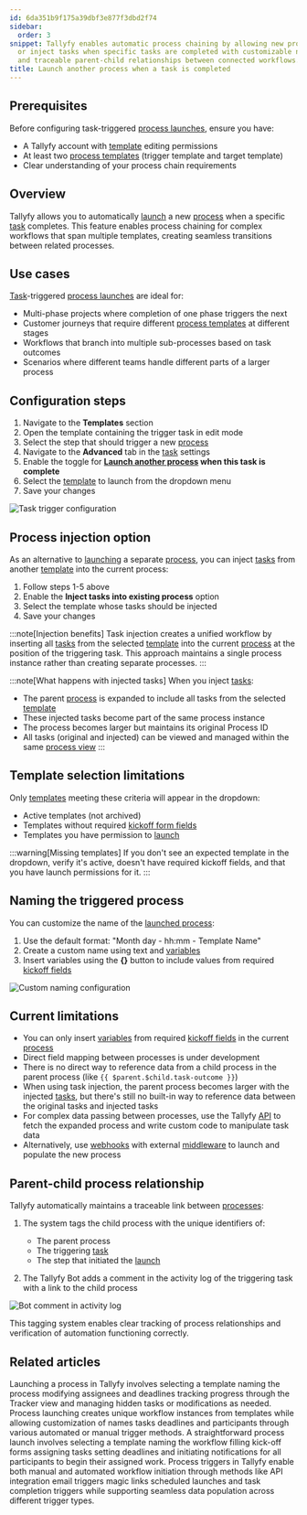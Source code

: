 ```yaml
---
id: 6da351b9f175a39dbf3e877f3dbd2f74
sidebar:
  order: 3
snippet: Tallyfy enables automatic process chaining by allowing new processes to launch
  or inject tasks when specific tasks are completed with customizable naming options
  and traceable parent-child relationships between connected workflows.
title: Launch another process when a task is completed
---
```


## Prerequisites

Before configuring task-triggered [process launches](/products/pro/launching/), ensure you have:
- A Tallyfy account with [template](/products/pro/documenting/templates/) editing permissions
- At least two [process templates](/products/pro/documenting/templates/) (trigger template and target template)
- Clear understanding of your process chain requirements

## Overview

Tallyfy allows you to automatically [launch](/products/pro/launching/) a new [process](/products/pro/tracking-and-tasks/processes/) when a specific [task](/products/pro/tracking-and-tasks/tasks/) completes. This feature enables process chaining for complex workflows that span multiple templates, creating seamless transitions between related processes.

## Use cases

[Task](/products/pro/tracking-and-tasks/tasks/)-triggered [process launches](/products/pro/launching/) are ideal for:
- Multi-phase projects where completion of one phase triggers the next
- Customer journeys that require different [process templates](/products/pro/documenting/templates/) at different stages
- Workflows that branch into multiple sub-processes based on task outcomes
- Scenarios where different teams handle different parts of a larger process

## Configuration steps

1. Navigate to the **Templates** section
2. Open the template containing the trigger task in edit mode
3. Select the step that should trigger a new [process](/products/pro/tracking-and-tasks/processes/)
4. Navigate to the **Advanced** tab in the [task](/products/pro/tracking-and-tasks/tasks/) settings
5. Enable the toggle for **[Launch another process](/products/pro/launching/launch-process-when-task-is-completed/) when this task is complete**
6. Select the [template](/products/pro/documenting/templates/) to launch from the dropdown menu
7. Save your changes

![Task trigger configuration](https://screenshots.tallyfy.com/tallyfy%2Fpro%2Fdesktop-light-launch-process-when-task-completed.png)

## Process injection option

As an alternative to [launching](/products/pro/launching/) a separate [process](/products/pro/tracking-and-tasks/processes/), you can inject [tasks](/products/pro/tracking-and-tasks/tasks/) from another [template](/products/pro/documenting/templates/) into the current process:

1. Follow steps 1-5 above
2. Enable the **Inject tasks into existing process** option
3. Select the template whose tasks should be injected
4. Save your changes

:::note[Injection benefits]
Task injection creates a unified workflow by inserting all [tasks](/products/pro/tracking-and-tasks/tasks/) from the selected [template](/products/pro/documenting/templates/) into the current [process](/products/pro/tracking-and-tasks/processes/) at the position of the triggering task. This approach maintains a single process instance rather than creating separate processes.
:::

:::note[What happens with injected tasks]
When you inject [tasks](/products/pro/tracking-and-tasks/tasks/):
- The parent [process](/products/pro/tracking-and-tasks/processes/) is expanded to include all tasks from the selected [template](/products/pro/documenting/templates/)
- These injected tasks become part of the same process instance
- The process becomes larger but maintains its original Process ID
- All tasks (original and injected) can be viewed and managed within the same [process view](/products/pro/tracking-and-tasks/tracker-view/)
:::

## Template selection limitations

Only [templates](/products/pro/documenting/templates/) meeting these criteria will appear in the dropdown:
* Active templates (not archived)
* Templates without required [kickoff form fields](/products/pro/launching/triggers/kick-off-forms/)
* Templates you have permission to [launch](/products/pro/launching/)

:::warning[Missing templates]
If you don't see an expected template in the dropdown, verify it's active, doesn't have required kickoff fields, and that you have launch permissions for it.
:::

## Naming the triggered process

You can customize the name of the [launched process](/products/pro/launching/):

1. Use the default format: "Month day - hh:mm - Template Name"
2. Create a custom name using text and [variables](/products/pro/documenting/templates/variables/)
3. Insert variables using the **{}** button to include values from required [kickoff fields](/products/pro/launching/triggers/kick-off-forms/)

![Custom naming configuration](https://screenshots.tallyfy.com/tallyfy%2Fpro%2Fdesktop-light-custom-naming-process.png)

## Current limitations

* You can only insert [variables](/products/pro/documenting/templates/variables/) from required [kickoff fields](/products/pro/launching/triggers/kick-off-forms/) in the current [process](/products/pro/tracking-and-tasks/processes/)
* Direct field mapping between processes is under development
* There is no direct way to reference data from a child process in the parent process (like `{{ $parent.$child.task-outcome }}`)
* When using task injection, the parent process becomes larger with the injected [tasks](/products/pro/tracking-and-tasks/tasks/), but there's still no built-in way to reference data between the original tasks and injected tasks
* For complex data passing between processes, use the Tallyfy [API](/products/pro/integrations/open-api/) to fetch the expanded process and write custom code to manipulate task data
* Alternatively, use [webhooks](/products/pro/integrations/webhooks/) with external [middleware](/products/pro/integrations/middleware/) to launch and populate the new process

## Parent-child process relationship

Tallyfy automatically maintains a traceable link between [processes](/products/pro/tracking-and-tasks/processes/):

1. The system tags the child process with the unique identifiers of:
   * The parent process
   * The triggering [task](/products/pro/tracking-and-tasks/tasks/)
   * The step that initiated the [launch](/products/pro/launching/)

2. The Tallyfy Bot adds a comment in the activity log of the triggering task with a link to the child process

![Bot comment in activity log](https://screenshots.tallyfy.com/tallyfy/pro/desktop-light-show-bot-comment.png)

This tagging system enables clear tracking of process relationships and verification of automation functioning correctly.


## Related articles
<CardGrid>
<LinkTitleCard header="<b>Launching > Launch manually</b>" href="/products/pro/launching/how-can-i-launch-a-process-in-tallyfy/" > Launching a process in Tallyfy involves selecting a template naming the process modifying assignees and deadlines tracking progress through the Tracker view and managing hidden tasks or modifications as needed. </LinkTitleCard>
<LinkTitleCard header="<b>Pro > Launching</b>" href="/products/pro/launching/" > Process launching creates unique workflow instances from templates while allowing customization of names tasks deadlines and participants through various automated or manual trigger methods. </LinkTitleCard>
<LinkTitleCard header="<b>Tutorials > Launch a process</b>" href="/products/pro/tutorials/your-first-process/" > A straightforward process launch involves selecting a template naming the workflow filling kick-off forms assigning tasks setting deadlines and initiating notifications for all participants to begin their assigned work. </LinkTitleCard>
<LinkTitleCard header="<b>Launching > Triggers</b>" href="/products/pro/launching/triggers/" > Process triggers in Tallyfy enable both manual and automated workflow initiation through methods like API integration email triggers magic links scheduled launches and task completion triggers while supporting seamless data population across different trigger types. </LinkTitleCard>
</CardGrid>